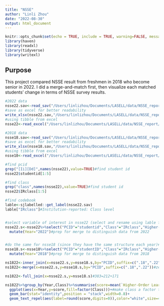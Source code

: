 ```yaml
---
title: "NSSE"
author: "Linli Zhou"
date: "2022-08-30"
output: html_document
---
```


```r
knitr::opts_chunk$set(echo = TRUE, include = TRUE, warning=FALSE, message=FALSE, fig.align = "center") #display code along with its results
library(haven)
library(readxl)
library(tidyverse)
library(writexl)
```

## Purpose

This project compared NSSE result from freshmen in 2018 who become senior in 2022. I did a merge-and-match first, then visualize each matched students' change in terms of NSSE survey results.

```r
#2022 data
nsse22.sav<-read_sav("/Users/linlizhou/Documents/LASELL/data/NSSE_report/data/NSSE22 Data (Lasell).sav")
#save as excel for better readability
write_xlsx(nsse22.sav,"/Users/linlizhou/Documents/LASELL/data/NSSE_report/data/NSSE22 Data (Lasell).xlsx")
#using tibble from excel
nsse22<-read_excel("/Users/linlizhou/Documents/LASELL/data/NSSE_report/data/NSSE22 Data (Lasell).xlsx")

#2018 data
nsse18.sav<-read_sav("/Users/linlizhou/Documents/LASELL/data/NSSE_report/data/NSSE18 Data (Lasell College).sav")
#save as excel for better readability
write_xlsx(nsse18.sav,"/Users/linlizhou/Documents/LASELL/data/NSSE_report/data/NSSE18 Data (Lasell).xlsx")
#using tibble from excel
nsse18<-read_excel("/Users/linlizhou/Documents/LASELL/data/NSSE_report/data/NSSE18 Data (Lasell).xlsx")
```

```r
#find pcid
grep("[Ii][Dd]",names(nsse22),value=TRUE)#find student id
nsse22$studentid[1:5]

#find class
grep("class",names(nsse22),value=TRUE)#find student id
nsse22$IRclass[1:5]

#find codebook
lable<-sjlabelled::get_label(nsse22.sav)
lable["IRclass"]#Institution-reported: Class level


#select variable of interest in nsse22 (select and rename using lable from sav)
nsse22.s<-nsse22%>%select("PCID"="studentid","Class"="IRclass","Higher-Order Learning"="HO", "Reflective and Integrative Learning"="RI","Learning Strategies"="LS","Quantitative Reasoning"="QR","Collaborative Learning"="CL","Discussions with Diverse Others"="DD","Student-Faculty Interaction"="SF","Effective Teaching Practices"="ET","Quality of Interactions"="QI","Supportive Environment"="SE")%>%
  mutate(Year="2022")#prep for merge to distinguish data from 2022


#do the same for nsse18 (since they have the same structure each year)#only studentID in 18 is different from studentid in 22
nsse18.s<-nsse18%>%select("PCID"="studentID","Class"="IRclass","Higher-Order Learning"="HO", "Reflective and Integrative Learning"="RI","Learning Strategies"="LS","Quantitative Reasoning"="QR","Collaborative Learning"="CL","Discussions with Diverse Others"="DD","Student-Faculty Interaction"="SF","Effective Teaching Practices"="ET","Quality of Interactions"="QI","Supportive Environment"="SE")%>%
  mutate(Year="2018")#prep for merge to distinguish data from 2018

```

```r
ns1822<-inner_join(x=nsse22.s,y=nsse18.s,by="PCID",suffix=c(".18",".22"))#zero match of PCID
ns1822<-merge(x=nsse22.s,y=nsse18.s,by="PCID",suffix=c(".18",".22"))#zero match of PCID
```

```r
ns1822<-full_join(x=nsse22.s,y=nsse18.s)#383=212+171
```

```r
ns1822%>%group_by(Year,Class)%>%summarise(score=mean(`Higher-Order Learning`,na.rm=T))%>%mutate(prt=score/sum(score))%>%
  ggplot(aes(x=Year,y=score,fill=factor(Class)))+#make class a factor to display as categorical var properly
  geom_bar(stat="identity",position = "stack",width=0.8)+
  geom_text_repel(aes(label=round(score,digits=0)),color="white",size=4,position="identity")
```































